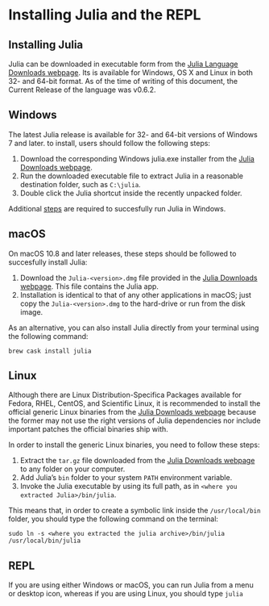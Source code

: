 # Installing Julia and the REPL

## Installing Julia

Julia can be downloaded in executable form from the [Julia Language Downloads webpage](https://julialang.org/downloads/). Its is available for Windows, OS X and Linux in both 32- and 64-bit format. As of the time of writing of this document, the Current Release of the language was v0.6.2. 

## Windows

The latest Julia release is available for 32- and 64-bit versions of Windows 7 and later. to install, users should follow the following steps:

1. Download the corresponding Windows julia.exe installer from the [Julia Downloads webpage](https://julialang.org/downloads/).
2. Run the downloaded executable file to extract Julia in a reasonable destination folder, such as `C:\julia`.
3. Double click the Julia shortcut inside the recently unpacked folder.

Additional [steps](https://github.com/JuliaLang/julia/blob/master/README.windows.md) are required to succesfully run Julia in Windows.

## macOS

On macOS 10.8 and later releases, these steps should be followed to succesfully install Julia:

1. Download the `Julia-<version>.dmg` file provided in the [Julia Downloads webpage](https://julialang.org/downloads/). This file contains the Julia app.
2. Installation is identical to that of any other applications in macOS; just copy the `Julia-<version>.dmg` to the hard-drive or run from the disk image.

As an alternative, you can also install Julia directly from your terminal using the following command:

`brew cask install julia`

## Linux

Although there are Linux Distribution-Specifica Packages available for Fedora, RHEL, CentOS, and Scientific Linux, it is recommended to install the official generic Linux binaries from the [Julia Downloads webpage](https://julialang.org/downloads/) because the former may not use the right versions of Julia dependencies nor include important patches the official binaries ship with.

In order to install the generic Linux binaries, you need to follow these steps:

1. Extract the `tar.gz` file downloaded from the [Julia Downloads webpage](https://julialang.org/downloads/) to any folder on your computer.
2. Add Julia’s `bin` folder to your system `PATH` environment variable.
3. Invoke the Julia executable by using its full path, as in `<where you extracted Julia>/bin/julia`.

This means that, in order to create a symbolic link inside the `/usr/local/bin` folder, you should type the following command on the terminal:

`sudo ln -s <where you extracted the julia archive>/bin/julia /usr/local/bin/julia`

## REPL

If you are using either Windows or macOS, you can run Julia from a menu or desktop icon, whereas if you are using Linux, you should type `julia`




